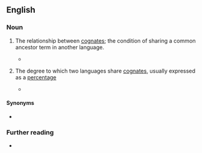 ==English==

===Noun===
{{en-noun|~}}

# {{lb|en|linguistics}} The relationship between [[cognate]]s; the condition of sharing a common ancestor term in another language.
#* {{quote-book|en|2000|Bernd Heine & Derek Nurse|African Languages: An Introduction|pageurl=http://books.google.com/books?id=C7XhcYoFxaQC&pg=PA262|page=262|isbn=0521666295
|passage=First, in depending on vocabulary, as opposed to morphology or grammar, one runs the risk of assuming '''cognacy''' between similar words when the real explanation is borrowing.}}
# {{lb|en|linguistics}} The degree to which two languages share [[cognate]]s, usually expressed as a [[percentage]]
#* {{quote-book|en|1988|page=255|url=http://books.google.com/books?id=ZXIyAAAAIAAJ|title=Expanding frontiers of African history: the inter-disciplinary methodology|author=Monday B. Abasiattai|isbn=9780070001
|passage=In Table 13.1 are given the percentages for the degrees of '''cognacy''' between pairs of languages in the Upper Cross group.}}

====Synonyms====
* {{sense|relationship between cognates}} {{l|en|cognateness}}

===Further reading===
* {{R:OneLook}}